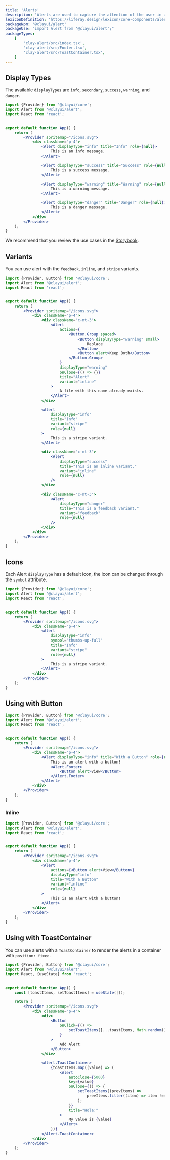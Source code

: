 ```yaml
---
title: 'Alerts'
description: 'Alerts are used to capture the attention of the user in an intrusive way.'
lexiconDefinition: 'https://liferay.design/lexicon/core-components/alerts/'
packageNpm: '@clayui/alert'
packageUse: "import Alert from '@clayui/alert';"
packageTypes:
    [
        'clay-alert/src/index.tsx',
        'clay-alert/src/Footer.tsx',
        'clay-alert/src/ToastContainer.tsx',
    ]
---
```


## Display Types

The available `displayTypes` are `info`, `secondary`, `success`, `warning`, and `danger`.

```jsx preview
import {Provider} from '@clayui/core';
import Alert from '@clayui/alert';
import React from 'react';


export default function App() {
	return (
		<Provider spritemap="/icons.svg">
			<div className="p-4">
				<Alert displayType="info" title="Info" role={null}>
					This is an info message.
				</Alert>

				<Alert displayType="success" title="Success" role={null}>
					This is a success message.
				</Alert>

				<Alert displayType="warning" title="Warning" role={null}>
					This is a warning message.
				</Alert>

				<Alert displayType="danger" title="Danger" role={null}>
					This is a danger message.
				</Alert>
			</div>
		</Provider>
	);
}
```

We recommend that you review the use cases in the [Storybook](https://storybook.clayui.com/?path=/story/design-system-components-alert--default).

## Variants

You can use alert with the `feedback`, `inline`, and `stripe` variants.

```jsx preview
import {Provider, Button} from '@clayui/core';
import Alert from '@clayui/alert';
import React from 'react';


export default function App() {
	return (
		<Provider spritemap="/icons.svg">
			<div className="p-4">
				<div className="c-mt-3">
					<Alert
						actions={
							<Button.Group spaced>
								<Button displayType="warning" small>
									Replace
								</Button>
								<Button alert>Keep Both</Button>
							</Button.Group>
						}
						displayType="warning"
						onClose={() => {}}
						title="Alert"
						variant="inline"
					>
						A file with this name already exists.
					</Alert>
				</div>

				<Alert
					displayType="info"
					title="Info"
					variant="stripe"
					role={null}
				>
					This is a stripe variant.
				</Alert>

				<div className="c-mt-3">
					<Alert
						displayType="success"
						title="This is an inline variant."
						variant="inline"
						role={null}
					/>
				</div>

				<div className="c-mt-3">
					<Alert
						displayType="danger"
						title="This is a feedback variant."
						variant="feedback"
						role={null}
					/>
				</div>
			</div>
		</Provider>
	);
}
```

## Icons

Each Alert `displayType` has a default icon, the icon can be changed through the `symbol` attribute.

```jsx preview
import {Provider} from '@clayui/core';
import Alert from '@clayui/alert';
import React from 'react';


export default function App() {
	return (
		<Provider spritemap="/icons.svg">
			<div className="p-4">
				<Alert
					displayType="info"
					symbol="thumbs-up-full"
					title="Info"
					variant="stripe"
					role={null}
				>
					This is a stripe variant.
				</Alert>
			</div>
		</Provider>
	);
}
```

## Using with Button

```jsx preview
import {Provider, Button} from '@clayui/core';
import Alert from '@clayui/alert';
import React from 'react';


export default function App() {
	return (
		<Provider spritemap="/icons.svg">
			<div className="p-4">
				<Alert displayType="info" title="With a Button" role={null}>
					This is an alert with a button!
					<Alert.Footer>
						<Button alert>View</Button>
					</Alert.Footer>
				</Alert>
			</div>
		</Provider>
	);
}
```

### Inline

```jsx preview
import {Provider, Button} from '@clayui/core';
import Alert from '@clayui/alert';
import React from 'react';


export default function App() {
	return (
		<Provider spritemap="/icons.svg">
			<div className="p-4">
				<Alert
					actions={<Button alert>View</Button>}
					displayType="info"
					title="With a Button"
					variant="inline"
					role={null}
				>
					This is an alert with a button!
				</Alert>
			</div>
		</Provider>
	);
}
```

## Using with ToastContainer

You can use alerts with a `ToastContainer` to render the alerts in a container with `position: fixed`.

```jsx preview
import {Provider, Button} from '@clayui/core';
import Alert from '@clayui/alert';
import React, {useState} from 'react';


export default function App() {
	const [toastItems, setToastItems] = useState([]);

	return (
		<Provider spritemap="/icons.svg">
			<div className="p-4">
				<div>
					<Button
						onClick={() =>
							setToastItems([...toastItems, Math.random() * 100])
						}
					>
						Add Alert
					</Button>
				</div>

				<Alert.ToastContainer>
					{toastItems.map((value) => (
						<Alert
							autoClose={5000}
							key={value}
							onClose={() => {
								setToastItems((prevItems) =>
									prevItems.filter((item) => item !== value)
								);
							}}
							title="Hola:"
						>
							My value is {value}
						</Alert>
					))}
				</Alert.ToastContainer>
			</div>
		</Provider>
	);
}
```
